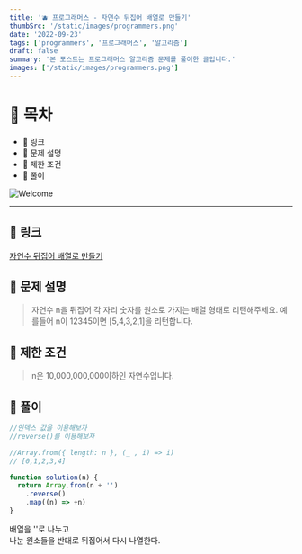 ```yaml
---
title: '🫐 프로그래머스 - 자연수 뒤집어 배열로 만들기'
thumbSrc: '/static/images/programmers.png'
date: '2022-09-23'
tags: ['programmers', '프로그래머스', '알고리즘']
draft: false
summary: '본 포스트는 프로그래머스 알고리즘 문제를 풀이한 글입니다.'
images: ['/static/images/programmers.png']
---
```


# 📌 목차

- 🍑 링크
- 🍋 문제 설명
- 🍐 제한 조건
- 🍊 풀이

![Welcome](/static/images/programmers.png)

---

## 🍑 링크

[자연수 뒤집어 배열로 만들기](https://school.programmers.co.kr/learn/courses/30/lessons/12932)

## 🍋 문제 설명

> 자연수 n을 뒤집어 각 자리 숫자를 원소로 가지는 배열 형태로 리턴해주세요. 예를들어 n이 12345이면 [5,4,3,2,1]을 리턴합니다.

## 🍐 제한 조건

> n은 10,000,000,000이하인 자연수입니다.

## 🍊 풀이

```js
//인덱스 값을 이용해보자
//reverse()를 이용해보자

//Array.from({ length: n }, (_ , i) => i)
// [0,1,2,3,4]

function solution(n) {
  return Array.from(n + '')
    .reverse()
    .map((n) => +n)
}
```

배열을 ''로 나누고 <br/>
나눈 원소들을 반대로 뒤집어서
다시 나열한다.
